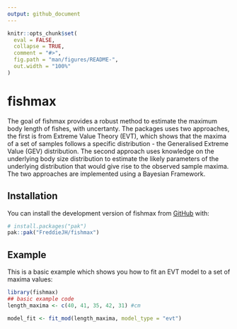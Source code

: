 ```yaml
---
output: github_document
---
```


```r
knitr::opts_chunk$set(
  eval = FALSE,
  collapse = TRUE,
  comment = "#>",
  fig.path = "man/figures/README-",
  out.width = "100%"
)
```

# fishmax

<!-- badges: start -->
<!-- badges: end -->

The goal of fishmax provides a robust method to estimate the maximum body length of fishes, with uncertanty. The packages uses two approaches, the first is from Extreme Value Theory (EVT), which shows that the maxima of a set of samples follows a specific distribution - the Generalised Extreme Value (GEV) distribution. The second approach uses knowledge on the underlying body size distribution to estimate the likely parameters of the underlying distribution that would give rise to the observed sample maxima. The two approaches are implemented using a Bayesian Framework. 

## Installation

You can install the development version of fishmax from [GitHub](https://github.com/) with:

```r
# install.packages("pak")
pak::pak("FreddieJH/fishmax")
```

## Example

This is a basic example which shows you how to fit an EVT model to a set of maxima values:

```r
library(fishmax)
## basic example code
length_maxima <- c(40, 41, 35, 42, 31) #cm

model_fit <- fit_mod(length_maxima, model_type = "evt")

```

